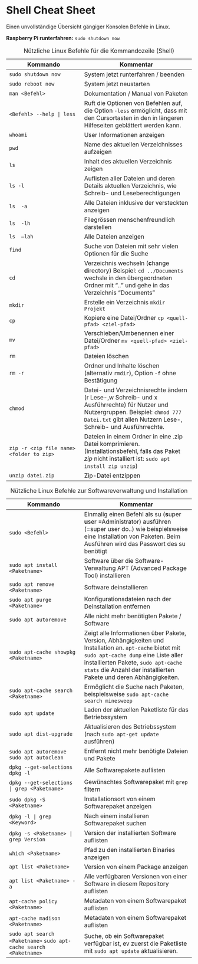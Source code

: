# Shell Cheat Sheet

Einen unvollständige Übersicht gängiger Konsolen Befehle in Linux.

**Raspberry Pi runterfahren:** `sudo shutdown now`

| Kommando                                  | Kommentar                                                    |
| ----------------------------------------- | ------------------------------------------------------------ |
| `sudo shutdown now`                       | System jetzt runterfahren / beenden                          |
| `sudo reboot now`                         | System jetzt neustarten                                      |
| `man <Befehl>`                            | Dokumentation / Manual von Paketen                           |
| `<Befehl> --help | less`                  | Ruft die Optionen von Befehlen auf, die Option `-less` ermöglicht, dass mit den Cursortasten in den in längeren Hilfeseiten geblättert werden kann. |
| `whoami`                                  | User Informationen anzeigen                                  |
| `pwd`                                     | Name des aktuellen Verzeichnisses aufzeigen                  |
| `ls`                                      | Inhalt des aktuellen Verzeichnis zeigen                      |
| `ls -l`                                   | Auflisten aller Dateien und deren Details aktuellen Verzeichnis, wie Schreib- und Leseberechtigungen |
| `ls  -a`                                  | Alle Dateien inklusive der versteckten  anzeigen |
| `ls  -lh`                                 | Filegrössen menschenfreundlich  darstellen       |
| `ls  –lah`                                | Alle Dateien anzeigen                            |
| `find`                                    | Suche von Dateien mit sehr vielen Optionen für die Suche     |
| `cd`                                      | Verzeichnis wechseln (**c**hange **d**irectory) Beispiel: `cd ../Documents` wechsle in den übergeordneten Ordner mit ".." und gehe in das Verzeichnis "Documents" |
| `mkdir`                                   | Erstelle ein Verzeichnis  `mkdir Projekt`                    |
| `cp`                                      | Kopiere eine Datei/Ordner `cp <quell-pfad> <ziel-pfad>`      |
| `mv`                                      | Verschieben/Umbenennen einer Datei/Ordner `mv <quell-pfad> <ziel-pfad>`   |
| `rm`                                      | Dateien löschen                                              |
| `rm -r`                                   | Ordner und Inhalte löschen (alternativ `rmdir`), Option `-f` ohne Bestätigung |
| `chmod`                                   | Datei- und Verzeichnisrechte ändern (r Lese-,w Schreib- und x Ausführrechte) für Nutzer und Nutzergruppen. Beispiel: `chmod 777 Datei.txt` gibt allen Nutzern Lese-, Schreib- und Ausführrechte. |
| `zip -r <zip file name> <folder to zip> ` | Dateien in einem Ordner in eine .zip Datei komprimieren. (Installationsbefehl, falls das Paket *zip* nicht installiert ist: `sudo apt install zip unzip`) |
| `unzip datei.zip`                         | Zip-Datei entzippen                                          |

Table: Nützliche Linux Befehle für die Kommandozeile (Shell) 

| Kommando                                  | Kommentar                                                    |
| ----------------------------------------- | ------------------------------------------------------------ |
| `sudo <Befehl>`                           | Einmalig einen Befehl als su (**s**uper **u**ser =Administrator) ausführen (=super user do..) wie beispielsweise eine Installation von Paketen. Beim Ausführen wird das Passwort des su benötigt |
| `sudo apt install <Paketname>`        | Software über die Software-Verwaltung APT (Advanced Package Tool) installieren |
| `sudo apt remove <Paketname>`         | Software deinstallieren                                      |
| `sudo apt purge <Paketname>`          | Konfigurationsdateien nach der Deinstallation entfernen       |
| `sudo apt autoremove`                 | Alle nicht mehr benötigten Pakete / Software                 |
| `sudo apt-cache showpkg <Paketname>`      | Zeigt alle Informationen über Pakete, Version, Abhängigkeiten und Installation an. `apt-cache` bietet mit `sudo apt-cache dump` eine Liste aller installierten Pakete, `sudo apt-cache stats` die Anzahl der installierten Pakete und deren Abhängigkeiten. |
| `sudo apt-cache search <Paketname>`       | Ermöglicht die Suche nach Paketen, beispielsweise `sudo apt-cache search minesweep` |
| `sudo apt update`                     | Laden der aktuellen Paketliste für das Betriebssystem        |
| `sudo apt dist-upgrade`               | Aktualisieren des Betriebssystem (nach `sudo apt-get update` ausführen) |
| `sudo apt autoremove` `sudo apt autoclean`   | Entfernt nicht mehr benötigte Dateien und Pakete |
| `dpkg --get-selections` `dpkg -l`| Alle Softwarepakete auflisten |
| `dpkg --get-selections | grep <Paketname>` | Gewünschtes Softwarepaket mit `grep` filtern |
| `sudo dpkg -S <Paketname>`| Installationsort von einem Softwarepaket anzeigen |
| `dpkg -l | grep <Keyword>`| Nach einem installieren Softwarepaket suchen |
| `dpkg -s <Paketname> | grep Version`| Version der installierten Software auflisten |
| `which <Paketname>` | Pfad zu den installierten Binaries anzeigen |
| `apt list <Paketname>`| Version von einem Package anzeigen |
| `apt list <Paketname> -a`| Alle verfügbaren Versionen von einer Software in diesem Repository auflisten |
| `apt-cache policy <Paketname>`| Metadaten von einem Softwarepaket auflisten |
| `apt-cache madison <Paketname>`| Metadaten von einem Softwarepaket auflisten |
| `sudo apt search <Paketname>`  `sudo apt-cache search <Paketname>` | Suche, ob ein Softwarepaket verfügbar ist, ev zuerst die Paketliste mit `sudo apt update` aktualisieren. |

Table: Nützliche Linux Befehle zur Softwareverwaltung und Installation
